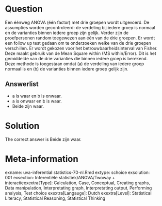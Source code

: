 Question
========

Een éénweg ANOVA (één factor) met drie groepen wordt uitgevoerd. De assumpties worden gecontroleerd: de verdeling bij iedere groep is normaal en de varianties binnen iedere groep zijn gelijk. Verder zijn de proefpersonen random toegewezen aan één van de drie groepen. Er wordt een follow up test gedaan om te onderzoeken welke van de drie groepen verschillen. Er wordt gekozen voor het betrouwbaarheidsinterval van Fisher. Deze maakt gebruik van de Mean Square within (MS within/Error). Dit is het gemiddelde van de drie varianties die binnen iedere groep is berekend. Deze methode is toegestaan omdat (a) de verdeling van iedere groep normaal is en (b) de varianties binnen iedere groep gelijk zijn. 

Answerlist
----------
* a is waar en b is onwaar.
* a is onwaar en b is waar.
* Beide zijn waar.

Solution
========

The correct answer is  Beide zijn waar. 

Meta-information
================
exname: uva-inferential statistics-70-nl.Rmd 
extype: schoice 
exsolution: 001 
exsection: Inferentiële statistiek/ANOVA/Twoway + interactieexextra[Type]: Calculation, Case, Conceptual, Creating graphs, Data manipulation, Interpretating graph, Interpretating output, Performing analysis, Test choice 
exextra[Langauge]: Dutch 
exextra[Level]: Statistical Literacy, Statistical Reasoning, Statistical Thinking 
